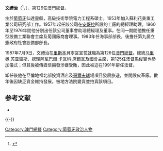 {{Infobox_ President
| name = 文礼治
| original_name = {{lang|pt|Carlos Montez Melancia}}
| image =
| imagesize = 
| nationality = {{POR}}
| countr y= [[葡萄牙|葡萄牙]]
| order = 126
| office = 澳門總督
| term_start =1987年7月9日
| term_end = 1991年4月22日
| predecessor = [[马俊贤|马俊贤]]
| successor = [[韦奇立|韦奇立]]
| birth_date= 1927年8月21日
| birth_place={{PRT}}[[聖塔倫區|仙达灵县]][[阿爾皮亞薩|欧比亚沙]]
| death_date=
| death_place=
}}

'''文禮治'''（{{lang-pt|Carlos Montez Melancia}}<ref name="macaudata-690">{{Cite web |url=http://www.macaudata.com/macaubook/encyclopedia/documents/690.htm |title=澳門百科全書 附件三:人名錄 |access-date=2015-12-28 |archive-url=https://web.archive.org/web/20160105174841/http://www.macaudata.com/macaubook/encyclopedia/documents/690.htm |archive-date=2016-01-05 |dead-url=yes }}</ref>，{{bd|1927年|8月21日|||文禮治}}），第126任[[澳門總督|澳門總督]]。

生於[[葡萄牙|葡萄牙]]仙達靈縣，高級技術學院電力工程系碩士。1953年加入蘇利花美重工業公司研究部工作。1957年起任該公司在[[安哥拉|安哥拉]]所設的工廠的總經理助理。1960年至1976年間他分別出任該公司董事會助理總經理及董事。在同一期間他擔任重型設備工業聯會主席及葡國廠商會理事。1983年任海事部部長，後擔任第九屆立憲政府社會設備部部長。

1987年7月9日，文禮治在[[里斯本|里斯本]]貝寧宮宣誓就職為第126任[[澳門總督|澳門總督]]{{r|macaudata-690}}。總統[[马里奥·苏亚雷斯|马里奥·苏亚雷斯]]、總理[[阿尼巴爾·卡瓦科·席爾瓦|阿尼巴爾·卡瓦科·席爾瓦]]及國會主席，第125任澳督[[馬俊賢|馬俊賢]]也參加儀式；但其後被傳媒信揭發涉嫌受賄，因此被迫在1991年辭任澳督。

卸任後他在亞倫地祖北部投資酒店及[[哥爾夫球|哥爾夫球]]場項目發展旅遊，並開設皮革廠。數年後因缺乏資金維持發展，被地方法院變賣並拍賣該項目。

==参考文献==
<div class="references-small">
<references />
*{{cite book
 |title       = 澳門百科全書
 |url         = http://www.macaudata.com/macauweb/Encyclopedia/index.html
 |author      = 吳志良、楊允中
 |date        = 1999年11月1日
 |publisher   = [[澳門基金會|澳門基金會]]
 |isbn        = 972-658-078-1
 |chapter     = 文禮治
 |chapterurl  = http://www.macaudata.com/macauweb/Encyclopedia/html/14702.htm
 |archiveurl  = https://web.archive.org/web/20080411140924/http://www.macaudata.com/macauweb/Encyclopedia/index.html
 |archivedate = 2008-04-11
 |deadurl     = yes
}}
</div>

{{-}}
{{start box}}
{{s-before|[[馬俊賢|馬俊賢]]}}
{{s-title|{{MAC-1976}}[[澳門總督|總督]]|1987年7月9日—1991年4月22日}}
{{s-after|[[韋奇立|韋奇立]]}}
{{end box}}
{{澳門總督}}
[[Category:澳門總督|Category:澳門總督]]
[[Category:葡萄牙政治人物|Category:葡萄牙政治人物]]